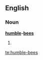 ==English==

===Noun===
'''[[humble]]-[[bee]]s'''

# {{plural of|[[humble-bee]]}}

[[te:humble-bees]]